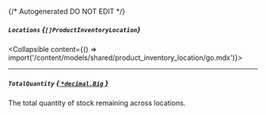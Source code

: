 {/* Autogenerated DO NOT EDIT  */}

##### `Locations` *{`[]ProductInventoryLocation`}*
<Collapsible content={() => import('/content/models/shared/product_inventory_location/go.mdx')}>
</Collapsible>

---
##### `TotalQuantity` [*{ `*decimal.Big` }*](https://pkg.go.dev/github.com/ericlagergren/decimal#Big)
The total quantity of stock remaining across locations.

